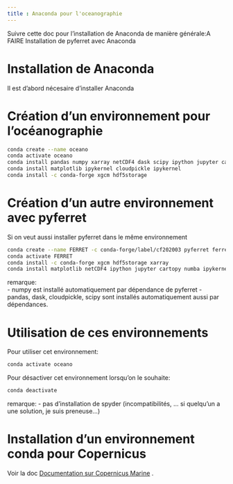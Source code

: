 ```yaml
---
title : Anaconda pour l'oceanographie
---
```


Suivre cette doc pour l'installation de Anaconda de manière générale:A FAIRE Installation de pyferret avec Anaconda

# Installation de Anaconda
Il est d'abord nécesaire d'installer Anaconda

# Création d'un environnement pour l'océanographie

```bash
conda create --name oceano
conda activate oceano
conda install pandas numpy xarray netCDF4 dask scipy ipython jupyter cartopy numba
conda install matplotlib ipykernel cloudpickle ipykernel
conda install -c conda-forge xgcm hdf5storage
```

# Création d'un autre environnement avec pyferret

Si on veut aussi installer pyferret dans le même environnement 

```bash
conda create --name FERRET -c conda-forge/label/cf202003 pyferret ferret_datasets --yes
conda activate FERRET
conda install -c conda-forge xgcm hdf5storage xarray 
conda install matplotlib netCDF4 ipython jupyter cartopy numba ipykernel
```

remarque:    
- numpy est installé automatiquement par dépendance de pyferret
- pandas, dask, cloudpickle,  scipy  sont installés automatiquement aussi par dépendances.

# Utilisation de ces environnements 

Pour utiliser cet environnement:
```bash
conda activate oceano
```

Pour désactiver cet environnement lorsqu'on le souhaite:
```bash
conda deactivate
```

remarque: 
- pas d'installation de spyder (incompatibilités, ... si quelqu'un a une solution, je suis preneuse...)

# Installation d'un environnement conda pour Copernicus

Voir la doc [Documentation sur Copernicus Marine](copernicusmarine.html) .

